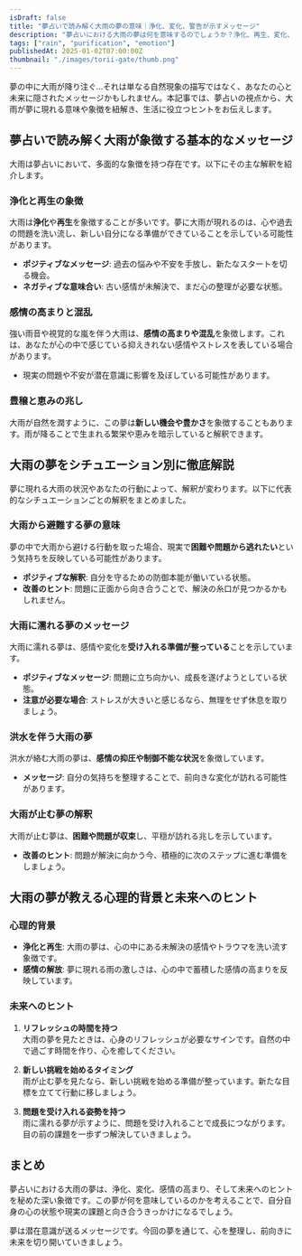 ```yaml
---
isDraft: false
title: "夢占いで読み解く大雨の夢の意味｜浄化、変化、警告が示すメッセージ"
description: "夢占いにおける大雨の夢は何を意味するのでしょうか？浄化、再生、変化、そして警告のシンボルとしての可能性を解説し、心の状態や未来へのヒントをお届けします。"
tags: ["rain", "purification", "emotion"]
publishedAt: 2025-01-02T07:00:00Z
thumbnail: "./images/torii-gate/thumb.png"
---
```


夢の中に大雨が降り注ぐ…それは単なる自然現象の描写ではなく、あなたの心と未来に隠されたメッセージかもしれません。本記事では、夢占いの視点から、大雨が夢に現れる意味や象徴を紐解き、生活に役立つヒントをお伝えします。

<TableOfContents />

<AdUnit />

## 夢占いで読み解く大雨が象徴する基本的なメッセージ

大雨は夢占いにおいて、多面的な象徴を持つ存在です。以下にその主な解釈を紹介します。

### 浄化と再生の象徴

大雨は<strong>浄化</strong>や<strong>再生</strong>を象徴することが多いです。夢に大雨が現れるのは、心や過去の問題を洗い流し、新しい自分になる準備ができていることを示している可能性があります。

- <strong>ポジティブなメッセージ</strong>: 過去の悩みや不安を手放し、新たなスタートを切る機会。
- <strong>ネガティブな意味合い</strong>: 古い感情が未解決で、まだ心の整理が必要な状態。

### 感情の高まりと混乱

強い雨音や視覚的な嵐を伴う大雨は、<strong>感情の高まりや混乱</strong>を象徴します。これは、あなたが心の中で感じている抑えきれない感情やストレスを表している場合があります。

- 現実の問題や不安が潜在意識に影響を及ぼしている可能性があります。

### 豊穣と恵みの兆し

大雨が自然を潤すように、この夢は<strong>新しい機会や豊かさ</strong>を象徴することもあります。雨が降ることで生まれる繁栄や恵みを暗示していると解釈できます。

<AdUnit />

## 大雨の夢をシチュエーション別に徹底解説

夢に現れる大雨の状況やあなたの行動によって、解釈が変わります。以下に代表的なシチュエーションごとの解釈をまとめました。

### 大雨から避難する夢の意味

夢の中で大雨から避ける行動を取った場合、現実で<strong>困難や問題から逃れたい</strong>という気持ちを反映している可能性があります。

- <strong>ポジティブな解釈</strong>: 自分を守るための防御本能が働いている状態。
- <strong>改善のヒント</strong>: 問題に正面から向き合うことで、解決の糸口が見つかるかもしれません。

### 大雨に濡れる夢のメッセージ

大雨に濡れる夢は、感情や変化を<strong>受け入れる準備が整っている</strong>ことを示しています。

- <strong>ポジティブなメッセージ</strong>: 問題に立ち向かい、成長を遂げようとしている状態。
- <strong>注意が必要な場合</strong>: ストレスが大きいと感じるなら、無理をせず休息を取りましょう。

### 洪水を伴う大雨の夢

洪水が絡む大雨の夢は、<strong>感情の抑圧や制御不能な状況</strong>を象徴しています。

- <strong>メッセージ</strong>: 自分の気持ちを整理することで、前向きな変化が訪れる可能性があります。

### 大雨が止む夢の解釈

大雨が止む夢は、<strong>困難や問題が収束</strong>し、平穏が訪れる兆しを示しています。

- <strong>改善のヒント</strong>: 問題が解決に向かう今、積極的に次のステップに進む準備をしましょう。

<AdUnit />

## 大雨の夢が教える心理的背景と未来へのヒント

### 心理的背景

- <strong>浄化と再生</strong>: 大雨の夢は、心の中にある未解決の感情やトラウマを洗い流す象徴です。
- <strong>感情の解放</strong>: 夢に現れる雨の激しさは、心の中で蓄積した感情の高まりを反映しています。

### 未来へのヒント

1. <strong>リフレッシュの時間を持つ</strong>
   <br />
   大雨の夢を見たときは、心身のリフレッシュが必要なサインです。自然の中で過ごす時間を作り、心を癒してください。

2. <strong>新しい挑戦を始めるタイミング</strong>
   <br />
   雨が止む夢を見たなら、新しい挑戦を始める準備が整っています。新たな目標を立てて行動に移しましょう。

3. <strong>問題を受け入れる姿勢を持つ</strong>
   <br />
   雨に濡れる夢が示すように、問題を受け入れることで成長につながります。目の前の課題を一歩ずつ解決していきましょう。

<AdUnit />

## まとめ

夢占いにおける大雨の夢は、浄化、変化、感情の高まり、そして未来へのヒントを秘めた深い象徴です。この夢が何を意味しているのかを考えることで、自分自身の心の状態や現実の課題と向き合うきっかけになるでしょう。

夢は潜在意識が送るメッセージです。今回の夢を通じて、心を整理し、前向きに未来を切り開いていきましょう。

<AdUnit />
